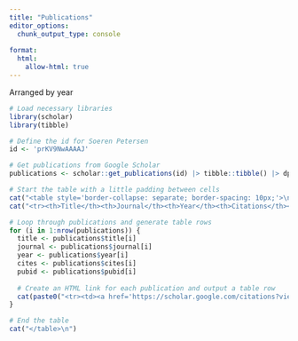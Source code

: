 ```yaml
---
title: "Publications"
editor_options: 
  chunk_output_type: console
  
format:
  html:
    allow-html: true
---
```


Arranged by year

```r
# Load necessary libraries
library(scholar)
library(tibble)

# Define the id for Soeren Petersen
id <- 'prKV9NwAAAAJ' 

# Get publications from Google Scholar
publications <- scholar::get_publications(id) |> tibble::tibble() |> dplyr::arrange(desc(year))

# Start the table with a little padding between cells
cat("<table style='border-collapse: separate; border-spacing: 10px;'>\n") # Add spacing between columns
cat("<tr><th>Title</th><th>Journal</th><th>Year</th><th>Citations</th></tr>\n")

# Loop through publications and generate table rows
for (i in 1:nrow(publications)) {
  title <- publications$title[i]
  journal <- publications$journal[i]
  year <- publications$year[i]
  cites <- publications$cites[i]
  pubid <- publications$pubid[i]
  
  # Create an HTML link for each publication and output a table row
  cat(paste0("<tr><td><a href='https://scholar.google.com/citations?view_op=view_citation&hl=en&user=", id, "&citation_for_view=", id, ":", pubid, "'>", title, "</a></td><td>", journal, "</td><td>", year, "</td><td style='padding-left: 20px;'>", cites, "</td></tr>\n"))
}

# End the table
cat("</table>\n")


```
